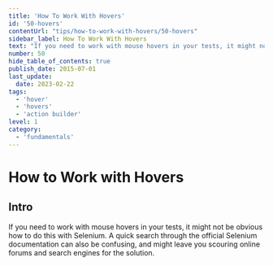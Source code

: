 ```yaml
---
title: 'How To Work With Hovers'
id: '50-hovers'
contentUrl: "tips/how-to-work-with-hovers/50-hovers"
sidebar_label: How To Work With Hovers
text: "If you need to work with mouse hovers in your tests, it might not be obvious how to do this with Selenium. A quick search through the official Selenium documentation can also be confusing, and might leave you scouring online forums and search engines for the solution."
number: 50
hide_table_of_contents: true
publish_date: 2015-07-01
last_update:
  date: 2023-02-22
tags:
  - 'hover'
  - 'hovers'
  - 'action builder'
level: 1
category:
  - 'fundamentals'
---
```


# How to Work with Hovers

## Intro

If you need to work with mouse hovers in your tests, it might not be obvious how to do this with Selenium. A quick search through the official Selenium documentation can also be confusing, and might leave you scouring online forums and search engines for the solution.


<DropdownMarkdown folderName='50-how-to-work-with-hovers' />
